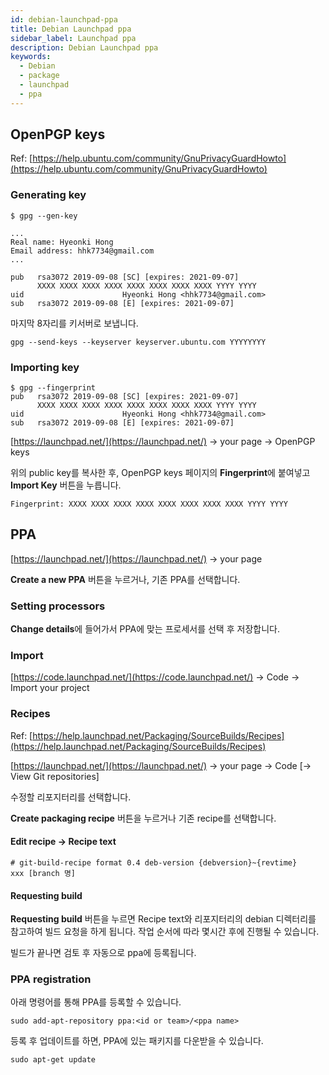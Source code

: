 ```yaml
---
id: debian-launchpad-ppa
title: Debian Launchpad ppa
sidebar_label: Launchpad ppa
description: Debian Launchpad ppa
keywords:
  - Debian
  - package
  - launchpad
  - ppa
---
```


## OpenPGP keys

Ref: [https://help.ubuntu.com/community/GnuPrivacyGuardHowto](https://help.ubuntu.com/community/GnuPrivacyGuardHowto)

### Generating key

```shell {1}
$ gpg --gen-key

...
Real name: Hyeonki Hong
Email address: hhk7734@gmail.com
...

pub   rsa3072 2019-09-08 [SC] [expires: 2021-09-07]
      XXXX XXXX XXXX XXXX XXXX XXXX XXXX XXXX YYYY YYYY
uid                      Hyeonki Hong <hhk7734@gmail.com>
sub   rsa3072 2019-09-08 [E] [expires: 2021-09-07]
```

마지막 8자리를 키서버로 보냅니다.

```shell
gpg --send-keys --keyserver keyserver.ubuntu.com YYYYYYYY
```

### Importing key

```shell {1}
$ gpg --fingerprint
pub   rsa3072 2019-09-08 [SC] [expires: 2021-09-07]
      XXXX XXXX XXXX XXXX XXXX XXXX XXXX XXXX YYYY YYYY
uid                      Hyeonki Hong <hhk7734@gmail.com>
sub   rsa3072 2019-09-08 [E] [expires: 2021-09-07]
```

[https://launchpad.net/](https://launchpad.net/) -> your page -> OpenPGP keys

위의 public key를 복사한 후, OpenPGP keys 페이지의 **Fingerprint**에 붙여넣고 **Import Key** 버튼을 누릅니다.

```text
Fingerprint: XXXX XXXX XXXX XXXX XXXX XXXX XXXX XXXX YYYY YYYY
```

## PPA

[https://launchpad.net/](https://launchpad.net/) -> your page

**Create a new PPA** 버튼을 누르거나, 기존 PPA를 선택합니다.

### Setting processors

**Change details**에 들어가서 PPA에 맞는 프로세서를 선택 후 저장합니다.

### Import

[https://code.launchpad.net/](https://code.launchpad.net/) -> Code -> Import your project

### Recipes

Ref: [https://help.launchpad.net/Packaging/SourceBuilds/Recipes](https://help.launchpad.net/Packaging/SourceBuilds/Recipes)

[https://launchpad.net/](https://launchpad.net/) -> your page -> Code [-> View Git repositories]

수정할 리포지터리를 선택합니다.

**Create packaging recipe** 버튼을 누르거나 기존 recipe를 선택합니다.

#### Edit recipe -> Recipe text

```text
# git-build-recipe format 0.4 deb-version {debversion}~{revtime}
xxx [branch 명]
```

#### Requesting build

**Requesting build** 버튼을 누르면 Recipe text와 리포지터리의 debian 디렉터리를 참고하여 빌드 요청을 하게 됩니다. 작업 순서에 따라 몇시간 후에 진행될 수 있습니다.

빌드가 끝나면 검토 후 자동으로 ppa에 등록됩니다.

### PPA registration

아래 명령어를 통해 PPA를 등록할 수 있습니다.

```shell
sudo add-apt-repository ppa:<id or team>/<ppa name>
```

등록 후 업데이트를 하면, PPA에 있는 패키지를 다운받을 수 있습니다.

```shell
sudo apt-get update
```
